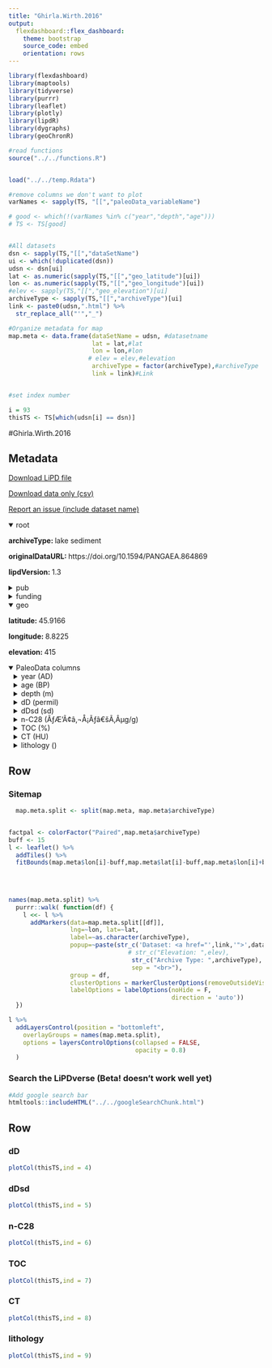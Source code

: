 ```yaml
---
title: "Ghirla.Wirth.2016"
output: 
  flexdashboard::flex_dashboard:
    theme: bootstrap
    source_code: embed
    orientation: rows
---
```


```r
library(flexdashboard)
library(maptools)
library(tidyverse)
library(purrr)
library(leaflet)
library(plotly)
library(lipdR)
library(dygraphs)
library(geoChronR)

#read functions
source("../../functions.R")


load("../../temp.Rdata")

#remove columns we don't want to plot
varNames <- sapply(TS, "[[","paleoData_variableName")

# good <- which(!(varNames %in% c("year","depth","age")))
# TS <- TS[good]


#All datasets
dsn <- sapply(TS,"[[","dataSetName")
ui <- which(!duplicated(dsn))
udsn <- dsn[ui]
lat <- as.numeric(sapply(TS,"[[","geo_latitude")[ui])
lon <- as.numeric(sapply(TS,"[[","geo_longitude")[ui])
#elev <- sapply(TS,"[[","geo_elevation")[ui]
archiveType <- sapply(TS,"[[","archiveType")[ui]
link <- paste0(udsn,".html") %>% 
  str_replace_all("'","_")

#Organize metadata for map
map.meta <- data.frame(dataSetName = udsn, #datasetname
                       lat = lat,#lat
                       lon = lon,#lon
                      # elev = elev,#elevation
                       archiveType = factor(archiveType),#archiveType
                       link = link)#Link


#set index number

i = 93
thisTS <- TS[which(udsn[i] == dsn)]
```
#Ghirla.Wirth.2016

Metadata {.sidebar}
-------------------------------------
[Download LiPD file](Ghirla.Wirth.2016.lpd)
            

[Download data only (csv)](Ghirla.Wirth.2016.csv)
            

[Report an issue (include dataset name)](https://github.com/nickmckay/LiPDverse/issues)

<details open style="margin-left: 0px">
<summary>root</summary>
<p style="margin-left: 0px"><strong>archiveType: </strong>lake sediment
<p style="margin-left: 0px"><strong>originalDataURL: </strong>https://doi.org/10.1594/PANGAEA.864869
<p style="margin-left: 0px"><strong>lipdVersion: </strong>1.3
</details>
<details>
<summary>pub</summary>
<details style="margin-left: 10px">
<summary>pub1</summary>
<p style="margin-left: 10px"><strong>author: </strong>NEEDS AUTHORS!
<p style="margin-left: 10px"><strong>citeKey: </strong>needs0needsatitle
<p style="margin-left: 10px"><strong>pubYear: </strong>0
<p style="margin-left: 10px"><strong>title: </strong>NEEDS A TITLE!
<p style="margin-left: 10px"><strong>DOI: </strong>10.1016/j.quascirev.2016.07.020
</details>
</details>
<details>
<summary>funding</summary>
<details style="margin-left: 10px">
<summary>funding1</summary>
<p style="margin-left: 10px"><strong>agency: </strong>Funding Agency
<p style="margin-left: 10px"><strong>grant: </strong>Grant name or number
</details>
</details>
<details open style="margin-left: 0px">
<summary>geo</summary>
<p style="margin-left: 0px"><strong>latitude: </strong>45.9166
<p style="margin-left: 0px"><strong>longitude: </strong>8.8225
<p style="margin-left: 0px"><strong>elevation: </strong>415
</details>
<details open>
<summary>PaleoData columns</summary>
<details style="margin-left: 10px">
<summary>year (AD)</summary>
<p style="margin-left: 10px"><strong>TSid: </strong>RPHweR1QmIB
<p style="margin-left: 10px"><strong>variableName: </strong>year
<p style="margin-left: 10px"><strong>units: </strong>AD
<p style="margin-left: 10px"><strong>description: </strong>Year AD
</details>
<details style="margin-left: 10px">
<summary>age (BP)</summary>
<p style="margin-left: 10px"><strong>TSid: </strong>R5WIXHkMSy1
<p style="margin-left: 10px"><strong>variableName: </strong>age
<p style="margin-left: 10px"><strong>units: </strong>BP
<p style="margin-left: 10px"><strong>description: </strong>Years before present (1950) BP
</details>
<details style="margin-left: 10px">
<summary>depth (m)</summary>
<p style="margin-left: 10px"><strong>TSid: </strong>Rf8UWgr1aOY
<p style="margin-left: 10px"><strong>variableName: </strong>depth
<p style="margin-left: 10px"><strong>units: </strong>m
<p style="margin-left: 10px"><strong>description: </strong>depth
</details>
<details style="margin-left: 10px">
<summary>dD (permil)</summary>
<p style="margin-left: 10px"><strong>TSid: </strong>LPD76e57382
<p style="margin-left: 10px"><strong>variableName: </strong>dD
<p style="margin-left: 10px"><strong>units: </strong>permil
<p style="margin-left: 10px"><strong>description: </strong>SMOW delta Deuterium [per mil SMOW] (dD) * PI: Wirth, Stefanie B (https://orcid.org/0000-0002-1276-8506, stefanie.wirth@alumni.ethz.ch)
<p style="margin-left: 10px"><strong>useInGlobalTemperatureAnalysis: </strong>FALSE
</details>
<details style="margin-left: 10px">
<summary>dDsd (sd)</summary>
<p style="margin-left: 10px"><strong>TSid: </strong>LPD8b59dec3
<p style="margin-left: 10px"><strong>variableName: </strong>dDsd
<p style="margin-left: 10px"><strong>units: </strong>sd
<p style="margin-left: 10px"><strong>useInGlobalTemperatureAnalysis: </strong>FALSE
</details>
<details style="margin-left: 10px">
<summary>n-C28 (ÃƒÆ’Ã¢â‚¬Å¡Ãƒâ€šÃ‚Âµg/g)</summary>
<p style="margin-left: 10px"><strong>TSid: </strong>LPD9b09f13e
<p style="margin-left: 10px"><strong>variableName: </strong>n-C28
<p style="margin-left: 10px"><strong>units: </strong>ÃƒÆ’Ã¢â‚¬Å¡Ãƒâ€šÃ‚Âµg/g
<p style="margin-left: 10px"><strong>description: </strong>n-fatty acid C28 [ÃƒÆ’Ã¢â‚¬Å¡Ãƒâ€šÃ‚Âµg/g] (n-C28 FA) * PI: Wirth, Stefanie B (https://orcid.org/0000-0002-1276-8506, stefanie.wirth@alumni.ethz.ch
<p style="margin-left: 10px"><strong>useInGlobalTemperatureAnalysis: </strong>FALSE
</details>
<details style="margin-left: 10px">
<summary>TOC (%)</summary>
<p style="margin-left: 10px"><strong>TSid: </strong>LPD35a37878
<p style="margin-left: 10px"><strong>variableName: </strong>TOC
<p style="margin-left: 10px"><strong>units: </strong>%
<p style="margin-left: 10px"><strong>description: </strong>Carbon, organic, total [%] (TOC) * PI: Wirth, Stefanie B (https://orcid.org/0000-0002-1276-8506, stefanie.wirth@alumni.ethz.ch) * COMMENT: wt%
<p style="margin-left: 10px"><strong>useInGlobalTemperatureAnalysis: </strong>FALSE
</details>
<details style="margin-left: 10px">
<summary>CT (HU)</summary>
<p style="margin-left: 10px"><strong>TSid: </strong>LPD31e25c27
<p style="margin-left: 10px"><strong>variableName: </strong>CT
<p style="margin-left: 10px"><strong>units: </strong>HU
<p style="margin-left: 10px"><strong>description: </strong>Computer tomograph value [HU] (CT value) * PI: Wirth, Stefanie B (https://orcid.org/0000-0002-1276-8506, stefanie.wirth@alumni.ethz.ch)
<p style="margin-left: 10px"><strong>useInGlobalTemperatureAnalysis: </strong>FALSE
</details>
<details style="margin-left: 10px">
<summary>lithology ()</summary>
<p style="margin-left: 10px"><strong>TSid: </strong>LPDdf743a22
<p style="margin-left: 10px"><strong>variableName: </strong>lithology
<p style="margin-left: 10px"><strong>useInGlobalTemperatureAnalysis: </strong>FALSE
</details>

Row {.tabset .tabset-fade}
-----------------------------------------------------------------------

### Sitemap

```r
  map.meta.split <- split(map.meta, map.meta$archiveType)


factpal <- colorFactor("Paired",map.meta$archiveType)
buff <- 15
l <- leaflet() %>% 
  addTiles() %>% 
  fitBounds(map.meta$lon[i]-buff,map.meta$lat[i]-buff,map.meta$lon[i]+buff,map.meta$lat[i]+buff)
  

  
  
names(map.meta.split) %>%
  purrr::walk( function(df) {
    l <<- l %>%
      addMarkers(data=map.meta.split[[df]],
                 lng=~lon, lat=~lat,
                 label=~as.character(archiveType),
                 popup=~paste(str_c('Dataset: <a href="',link,'">',dataSetName,'</a>'),
                                 # str_c("Elevation: ",elev),
                                  str_c("Archive Type: ",archiveType),
                                  sep = "<br>"),
                 group = df,
                 clusterOptions = markerClusterOptions(removeOutsideVisibleBounds = F),
                 labelOptions = labelOptions(noHide = F,
                                             direction = 'auto'))
  })

l %>%
  addLayersControl(position = "bottomleft",
    overlayGroups = names(map.meta.split),
    options = layersControlOptions(collapsed = FALSE,
                                   opacity = 0.8)
  )
```

### Search the LiPDverse (Beta! doesn't work well yet)
```r
#Add google search bar
htmltools::includeHTML("../../googleSearchChunk.html")
```


Row {.tabset .tabset-fade}
-----------------------------------------------------------------------

### dD
```r
plotCol(thisTS,ind = 4)
```

### dDsd
```r
plotCol(thisTS,ind = 5)
```

### n-C28
```r
plotCol(thisTS,ind = 6)
```

### TOC
```r
plotCol(thisTS,ind = 7)
```

### CT
```r
plotCol(thisTS,ind = 8)
```

### lithology
```r
plotCol(thisTS,ind = 9)
```
